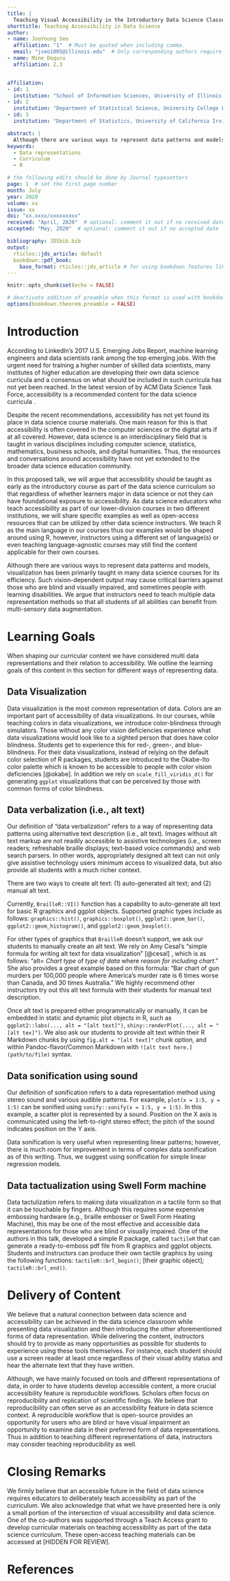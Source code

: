 ```yaml
---
title: |
  Teaching Visual Accessibility in the Introductory Data Science Classes: Why, What, When, and How
shorttitle: Teaching Accessibility in Data Science
author:
- name: JooYoung Seo
  affiliation: "1"  # Must be quoted when including comma.
  email: "jseo1005@illinois.edu"  # Only corresponding authors require email.
- name: Mine Dogucu
  affiliation: 2,3


affiliation:
- id: 1
  institution: "School of Information Sciences, University of Illinois Urbana-Champaign, 614 E. Daniel St. Urbana-Champaign, IL, USA"
- id: 2
  institution: "Department of Statistical Science, University College London"
- id: 3
  institution: "Department of Statistics, University of California Irvine"

abstract: |
  Although there are various ways to represent data patterns and models, visualization has been primarily taught in many data science courses for its efficiency. Such vision-dependent output may cause critical barriers against those who are blind and visually impaired, and sometimes people with learning disabilities. We argue that instructors need to teach multiple data representation methods so that all students of all abilities can benefit from multi-sensory data augmentation. In this proposed talk, we will argue that accessibility should be taught as early as the introductory course as part of the data science curriculum so that regardless of whether learners major in data science or not they can have foundational exposure to accessibility. As data science educators who teach accessibility as part of our lower-division courses in two different institutions, we will share specific examples as well as open-access resources that can be utilized by other data science instructors.
keywords: 
  - Data representations
  - Curriculum
  - R

# the following edits should be done by Journal typesetters
page: 1  # set the first page number
month: July
year: 2020
volume: xx
issue: xx
doi: "xx.xxxx/xxxxxxxxx"
received: "April, 2020"  # optional: comment it out if no received date
accepted: "May, 2020"  # optional: comment it out if no accepted date

bibliography: JDSbib.bib
output:
  rticles::jds_article: default
  bookdown::pdf_book:
    base_format: rticles::jds_article # for using bookdown features like \@ref()
---
```


```r
knitr::opts_chunk$set(echo = FALSE)

# deactivate addition of preamble when this format is used with bookdown
options(bookdown.theorem.preamble = FALSE)
```


# Introduction {#sec:intro}

According to LinkedIn's 2017 U.S. Emerging Jobs Report, machine learning engineers and data scientists rank among the top emerging jobs.
With the urgent need for training a higher number of skilled data scientists, many institutes of higher education are developing their own data science curricula and a consensus on what should be included in such curricula has not yet been reached. In the latest version of \textit{Computing Competencies for Undergraduate Data Science Curricula} by ACM Data Science Task Force, accessibility is a recommended content for the data science curricula \cite{danyluk2021computing}.

Despite the recent recommendations, accessibility has not yet found its place in data science course materials.
One main reason for this is that accessibility is often covered in the computer sciences or the digital arts if at all covered.
However, data science is an interdisciplinary field that is taught in various disciplines including computer science, statistics, mathematics, business schools, and digital humanities.
Thus, the resources and conversations around accessibility have not yet extended to the broader data science education community.

In this proposed talk, we will argue that accessibility should be taught as early as the introductory course as part of the data science curriculum so that regardless of whether learners major in data science or not they can have foundational exposure to accessibility.
As data science educators who teach accessibility as part of our lower-division courses in two different institutions, we will share specific examples as well as open-access resources that can be utilized by other data science instructors.
We teach R as the main language in our courses thus our examples would be shaped around using R, however, instructors using a different set of language(s) or even teaching language-agnostic courses may still find the content applicable for their own courses.

Although there are various ways to represent data patterns and models, visualization has been primarily taught in many data science courses for its efficiency. Such vision-dependent output may cause critical barriers against those who are blind and visually impaired, and sometimes people with learning disabilities. We argue that instructors need to teach multiple data representation methods so that all students of all abilities can benefit from multi-sensory data augmentation.


# Learning Goals {#sec:goals}

When shaping our curricular content we have considered multi data representations and their relation to accessibility. We outline the learning goals of this content in this section for different ways of representing data. 

## Data Visualization

Data visualization is the most common representation of data. 
Colors are an important part of accessibility of data visualizations. 
In our courses, while teaching colors in data visualizations, we introduce color-blindness through simulators. 
Those without any color vision deficiencies experience what data visualizations would look like to a sighted person that does have color blindness. 
Students get to experience this for red-, green-, and blue-blindness. 
For their data visualizations, instead of relying on the default color selection of R packages, students are introduced to the Okabe-Ito color palette which is known to be accessible to people with color vision deficiencies [@okabe]. 
In addition we rely on `scale_fill_viridis_d()` for generating  `ggplot` visualizations that can be perceived by those with common forms of color blindness. 

## Data verbalization (i.e., alt text)

Our definition of "data verbalization" refers to a way of representing data patterns using alternative text description (i.e., alt text). Images without alt text markup are not readily accessible to assistive technologies (i.e., screen readers; refreshable braille displays; text-based voice commands) and web search parsers. In other words, appropriately designed alt text can not only give assistive technology users minimum access to visualized data, but also provide all students with a much richer context.

There are two ways to create alt text: (1) auto-generated alt text; and (2) manual alt text.

Currently, `BrailleR::VI()` function has a capability to auto-generate alt text for basic R graphics and ggplot objects. Supported graphic types include as follows: `graphics::hist()`, `graphics::boxplot()`, `ggplot2::geom_bar()`, `ggplot2::geom_histogram()`, and `ggplot2::geom_boxplot()`.

For other types of graphics that  `BrailleR` doesn’t support, we ask our students to manually create an alt text. We rely on Amy Cesal's “simple formula for writing alt text for data visualization” [@cesal] , which is as follows: “alt= _Chart type_ of _type of data_ where _reason for including chart_.” She also provides a great example based on this formula: “Bar chart of gun murders per 100,000 people where America’s murder rate is 6 times worse than Canada, and 30 times Australia.” We highly recommend other instructors try out this alt text formula with their students for manual text description.

Once alt text is prepared either programmatically or manually, it can be embedded in static and dynamic plot objects in R, such as `ggplot2::labs(..., alt = "[alt text]")`, 
`shiny::renderPlot(..., alt = "[alt tex]")`. We also ask our students to provide alt text within their R Markdown chunks by using `fig.alt = "[alt text]"` chunk option, and within Pandoc-flavor/Common Markdown with `![alt text here.](path/to/file)` syntax.

## Data sonification using sound

Our definition of sonification refers to a data representation method using stereo sound and various audible patterns. For example, `plot(x = 1:5, y = 1:5)` can be sonified using `sonify::sonify(x = 1:5, y = 1:5)`. In this example, a scatter plot is represented by a sound. Position on the X axis is communicated using the left-to-right stereo effect; the pitch of the sound indicates position on the Y axis.

Data sonification is very useful when representing linear patterns; however, there is much room for improvement in terms of complex data sonification as of this writing. Thus, we suggest using sonification for simple linear regression models.

## Data tactualization using Swell Form machine

Data tactulization refers to making data visualization in a tactile form so that it can be touchable by fingers. Although this requires some expensive embossing hardware (e.g., braille embosser or Swell Form Heating Machine), this may be one of the most effective and accessible data representations for those who are blind or visually impaired. One of the authors in this talk, developed a simple R package, called `tactileR` that can generate a ready-to-emboss pdf file from R graphics and ggplot objects. Students and instructors can produce their own tactile graphics by using the following functions: `tactileR::brl_begin()`; [their graphic object]; `tactileR::brl_end()`.

# Delivery of Content

We believe that a natural connection between data science and accessibility can be achieved in the data science classroom while presenting data visualization and then introducing the  other aforementioned forms of data representation.
While delivering the content, instructors should try to provide as many opportunities as possible for students to experience using these tools themselves. 
For instance, each student should use a screen reader at least once regardless of their visual ability status and hear the alternate text that they have written.

Although, we have mainly focused on tools and different representations of data, in order to have students develop accessible content, a more crucial accessibility feature is reproducible workflows. 
Scholars often focus on reproducibility and replication of scientific findings. 
We believe that reproducibility can often serve as an accessibility feature in data science context. 
A reproducible workflow that is open-source provides an opportunity for users who are blind or have visual impairment an opportunity to examine data in their preferred form of data representations.
Thus in addition to teaching different representations of data, instructors may consider teaching reproducibility as well.

# Closing Remarks
We firmly believe that an accessible future in the field of data science requires educators to deliberately teach accessibility as part of the curriculum. We also acknowledge that what we have presented here is only a small portion of the intersection of visual accessibility and data science. One of the co-authors was supported through a Teach Access grant to develop curricular materials on teaching accessibility as part of the data science curriculum. These open-access teaching materials can be accessed at [HIDDEN FOR REVIEW].


# References {-}
